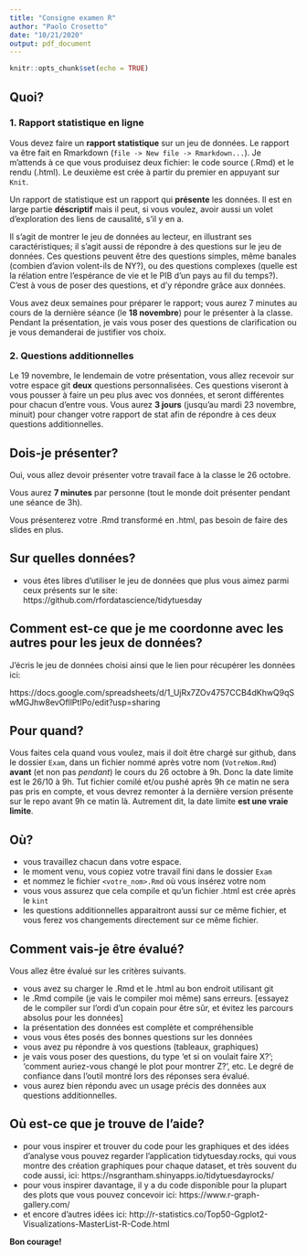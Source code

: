 ```yaml
---
title: "Consigne examen R"
author: "Paolo Crosetto"
date: "10/21/2020"
output: pdf_document
---
```


```r
knitr::opts_chunk$set(echo = TRUE)
```

## Quoi? 

### 1. Rapport statistique en ligne

Vous devez faire un **rapport statistique** sur un jeu de données. Le rapport va être fait en Rmarkdown (`file -> New file -> Rmarkdown...`). Je m'attends à ce que vous produisez deux fichier: le code source (.Rmd) et le rendu (.html). Le deuxième est crée à partir du premier en appuyant sur `Knit`. 

Un rapport de statistique est un rapport qui **présente** les données. Il est en large partie **déscriptif** mais il peut, si vous voulez, avoir aussi un volet d'exploration des liens de causalité, s'il y en a. 

Il s'agit de montrer le jeu de données au lecteur, en illustrant ses caractéristiques; il s'agit aussi de répondre à des questions sur le jeu de données. Ces questions peuvent être des questions simples, même banales (combien d'avion volent-ils de NY?), ou des questions complexes (quelle est la rélation entre l'espérance de vie et le PIB d'un pays au fil du temps?). C'est à vous de poser des questions, et d'y répondre grâce aux données. 

Vous avez deux semaines pour préparer le rapport; vous aurez 7 minutes au cours de la dernière séance (le **18 novembre**) pour le présenter à la classe. Pendant la présentation, je vais vous poser des questions de clarification ou je vous demanderai de justifier vos choix. 

### 2. Questions additionnelles

Le 19 novembre, le lendemain de votre présentation, vous allez recevoir sur votre espace git **deux** questions personnalisées. Ces questions viseront à vous pousser à faire un peu plus avec vos données, et seront différentes pour chacun d'entre vous. Vous aurez **3 jours** (jusqu'au mardi 23 novembre, minuit) pour changer votre rapport de stat afin de répondre à ces deux questions additionnelles. 


## Dois-je présenter? 

Oui, vous allez devoir présenter votre travail face à la classe le 26 octobre. 

Vous aurez **7 minutes** par personne (tout le monde doit présenter pendant une séance de 3h). 

Vous présenterez votre .Rmd transformé en .html, pas besoin de faire des slides en plus.

## Sur quelles données?

- vous êtes libres d'utiliser le jeu de données que plus vous aimez parmi ceux présents sur le site: https://github.com/rfordatascience/tidytuesday

## Comment est-ce que je me coordonne avec les autres pour les jeux de données? 

J'écris le jeu de données choisi ainsi que le lien pour récupérer les données ici:

https://docs.google.com/spreadsheets/d/1_UjRx7ZOv4757CCB4dKhwQ9qSwMGJhw8evOfllPtIPo/edit?usp=sharing

## Pour quand?

Vous faites cela quand vous voulez, mais il doit être chargé sur github, dans le dossier `Exam`, dans un fichier nommé après votre nom (`VotreNom.Rmd`) **avant** (et non pas *pendant*) le cours du 26 octobre à 9h. Donc la date limite est le 26/10 à 9h. Tut fichier comilé et/ou pushé après 9h ce matin ne sera pas pris en compte, et vous devrez remonter à la dernière version présente sur le repo avant 9h ce matin là. Autrement dit, la date limite **est une vraie limite**.

## Où?

- vous travaillez chacun dans votre espace.
- le moment venu, vous copiez votre travail fini dans le dossier `Exam`
- et nommez le fichier `<votre_nom>.Rmd` où vous insérez votre nom
- vous vous assurez que cela compile et qu'un fichier .html est crée après le `kint`
- les questions additionnelles apparaitront aussi sur ce même fichier, et vous ferez vos changements directement sur ce même fichier.

## Comment vais-je être évalué?

Vous allez être évalué sur les critères suivants. 

- vous avez su charger le .Rmd et le .html au bon endroit utilisant git
- le .Rmd compile (je vais le compiler moi même) sans erreurs. [essayez de le compiler sur l'ordi d'un copain pour être sûr, et évitez les parcours absolus pour les données]
- la présentation des données est complète et compréhensible
- vous vous êtes posés des bonnes questions sur les données
- vous avez pu répondre à vos questions (tableaux, graphiques)
- je vais vous poser des questions, du type 'et si on voulait faire X?'; 'comment auriez-vous changé le plot pour montrer Z?', etc. Le degré de confiance dans l'outil montré lors des réponses sera évalué. 
- vous aurez bien répondu avec un usage précis des données aux questions additionnelles.



## Où est-ce que je trouve de l'aide?

- pour vous inspirer et trouver du code pour les graphiques et des idées d'analyse vous pouvez regarder l'application tidytuesday.rocks, qui vous montre des création graphiques pour chaque dataset, et très souvent du code aussi, ici: https://nsgrantham.shinyapps.io/tidytuesdayrocks/ 
- pour vous inspirer davantage, il y a du code disponible pour la plupart des plots que vous pouvez concevoir ici: https://www.r-graph-gallery.com/
- et encore d'autres idées ici: http://r-statistics.co/Top50-Ggplot2-Visualizations-MasterList-R-Code.html



**Bon courage!**
